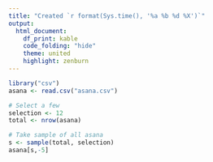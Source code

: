 ```yaml
---
title: "Created `r format(Sys.time(), '%a %b %d %X')`"
output:
  html_document:
    df_print: kable
    code_folding: "hide"
    theme: united
    highlight: zenburn
---
```


```r
library("csv")
asana <- read.csv("asana.csv")

# Select a few
selection <- 12
total <- nrow(asana)

# Take sample of all asana
s <- sample(total, selection)
asana[s,-5]
```
